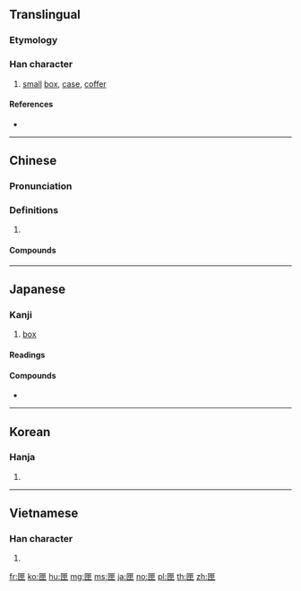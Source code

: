 {{character info/new}}
==Translingual==

===Etymology===
{{Han etym}}

===Han character===
{{Han char|rn=22|rad=匚|as=05|sn=7|four=71715|canj=SWL|ids=⿷匚甲}}

# [[small]] [[box]], [[case]], [[coffer]]

====References====
* {{Han ref|kx=0153.270|dkj=02610|dj=0345.140|hdz=10084.110|uh=5323|ud=21283|bh=A758|bd=42840}}

----

==Chinese==
{{zh-forms}}

===Pronunciation===
{{zh-pron
|m=xiá
|c=haap6
|h=pfs=
|md=
|mn=qz,xm,zz:ha̍p/qz,xm,zz:a̍p/a̍h
|mn_note=ha̍p - literary; a̍p/a̍h - vernacular
|w=
|mc=y
|oc=y
|cat=
}}

===Definitions===
{{zh-hanzi}}

# {{rfdef|lang=zh}}

====Compounds====
{{zh-der|匣子}}

----

==Japanese==

===Kanji===
{{ja-kanji|grade=uc|rs=匚05}}

# [[box]]

====Readings====
{{ja-readings
|on=[[こう]] (kō)
|kun=[[はこ]] (hako)
}}

====Compounds====
* {{ja-r|匣鉢|さや}}

----

==Korean==

===Hanja===
{{ko-hanja|hangeul=[[갑]]|rv=gap|mr=kap}}

# {{defn|lang=ko|sort=匚05}}

----

==Vietnamese==

===Han character===
{{vi-hantu|[[hạp]], [[hộp]], [[háp]], [[tráp]]|rs=匚05}}

# {{defn|lang=vi|sort=匚05}}

[[fr:匣]]
[[ko:匣]]
[[hu:匣]]
[[mg:匣]]
[[ms:匣]]
[[ja:匣]]
[[no:匣]]
[[pl:匣]]
[[th:匣]]
[[zh:匣]]